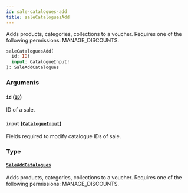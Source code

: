 ```yaml
---
id: sale-catalogues-add
title: saleCataloguesAdd
---
```



Adds products, categories, collections to a voucher. Requires one of the following permissions: MANAGE_DISCOUNTS.

```graphql
saleCataloguesAdd(
  id: ID!
  input: CatalogueInput!
): SaleAddCatalogues
```


### Arguments

#### `id` ([`ID`](../../../developer/api-reference/scalars/id))

ID of a sale.


#### `input` ([`CatalogueInput`](../../../developer/api-reference/inputs/catalogue-input))

Fields required to modify catalogue IDs of sale.


### Type

#### [`SaleAddCatalogues`](../../../developer/api-reference/objects/sale-add-catalogues) 

Adds products, categories, collections to a voucher. Requires one of the following permissions: MANAGE_DISCOUNTS.




